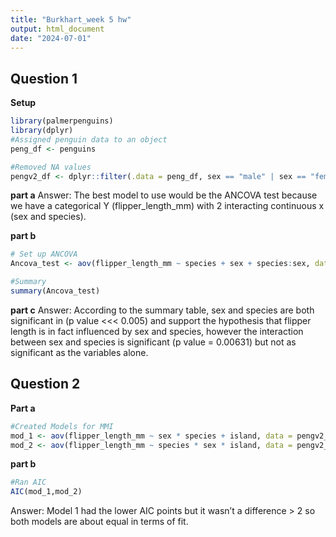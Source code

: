 ---
title: "Burkhart_week 5 hw"
output: html_document
date: "2024-07-01"
---

## Question 1##
**Setup**
``` {r, Data Setup, warning = FALSE, message = FALSE}
library(palmerpenguins)
library(dplyr)
#Assigned penguin data to an object 
peng_df <- penguins

#Removed NA values 
pengv2_df <- dplyr::filter(.data = peng_df, sex == "male" | sex == "female")
```

**part a**
Answer: The best model to use would be the ANCOVA test because we have a categorical Y (flipper_length_mm) with 2 interacting continuous x (sex and species).

**part b**
``` {r, penguin ANCOVA}
# Set up ANCOVA
Ancova_test <- aov(flipper_length_mm ~ species + sex + species:sex, data = pengv2_df)

#Summary 
summary(Ancova_test)
```
**part c**
Answer: According to the summary table, sex and species are both significant in (p value <<< 0.005) and support the hypothesis that flipper length is in fact influenced by sex and species, however the interaction between sex and species is significant (p value = 0.00631) but not as significant as the variables alone. 

## Question 2##

**Part a**
``` {r, mmi}
#Created Models for MMI 
mod_1 <- aov(flipper_length_mm ~ sex * species + island, data = pengv2_df)
mod_2 <- aov(flipper_length_mm ~ species * sex * island, data = pengv2_df)
```

**part b**
``` {r, AIC}
#Ran AIC
AIC(mod_1,mod_2)
```
Answer: Model 1 had the lower AIC points but it wasn't a difference > 2 so both models are about equal in terms of fit. 

